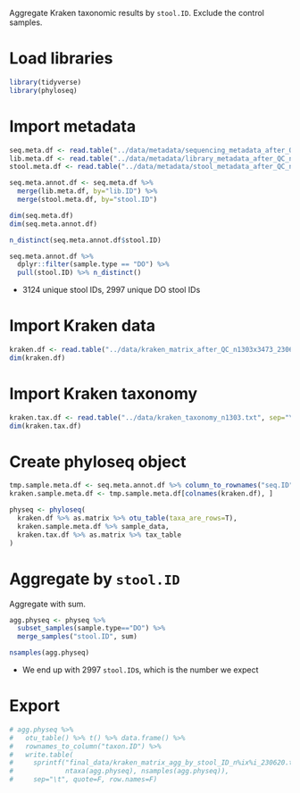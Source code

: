 Aggregate Kraken taxonomic results by `stool.ID`. Exclude the control samples.

# Load libraries

```r
library(tidyverse)
library(phyloseq)
```

# Import metadata

```r
seq.meta.df <- read.table("../data/metadata/sequencing_metadata_after_QC_n3473_230620.txt", sep="\t", header=T)
lib.meta.df <- read.table("../data/metadata/library_metadata_after_QC_n3213_230620.txt", sep="\t", header=T)
stool.meta.df <- read.table("../data/metadata/stool_metadata_after_QC_n3124_240418.txt", sep="\t", header=T)
```

```r
seq.meta.annot.df <- seq.meta.df %>%
  merge(lib.meta.df, by="lib.ID") %>%
  merge(stool.meta.df, by="stool.ID")

dim(seq.meta.df)
dim(seq.meta.annot.df)
```

```r
n_distinct(seq.meta.annot.df$stool.ID)

seq.meta.annot.df %>% 
  dplyr::filter(sample.type == "DO") %>% 
  pull(stool.ID) %>% n_distinct()
```

* 3124 unique stool IDs, 2997 unique DO stool IDs

# Import Kraken data

```r
kraken.df <- read.table("../data/kraken_matrix_after_QC_n1303x3473_230620.txt", sep="\t", header=T, row.names=1)
dim(kraken.df)
```

# Import Kraken taxonomy

```r
kraken.tax.df <- read.table("../data/kraken_taxonomy_n1303.txt", sep="\t", header=T, quote="", row.names=1)
dim(kraken.tax.df)
```

# Create phyloseq object

```r
tmp.sample.meta.df <- seq.meta.annot.df %>% column_to_rownames("seq.ID")
kraken.sample.meta.df <- tmp.sample.meta.df[colnames(kraken.df), ]

physeq <- phyloseq(
  kraken.df %>% as.matrix %>% otu_table(taxa_are_rows=T),
  kraken.sample.meta.df %>% sample_data,
  kraken.tax.df %>% as.matrix %>% tax_table
)
```

# Aggregate by `stool.ID`

Aggregate with sum.

```r
agg.physeq <- physeq %>% 
  subset_samples(sample.type=="DO") %>% 
  merge_samples("stool.ID", sum)

nsamples(agg.physeq)
```

* We end up with 2997 `stool.ID`s, which is the number we expect

# Export

```r
# agg.physeq %>%
#   otu_table() %>% t() %>% data.frame() %>%
#   rownames_to_column("taxon.ID") %>%
#   write.table(
#     sprintf("final_data/kraken_matrix_agg_by_stool_ID_n%ix%i_230620.txt",
#             ntaxa(agg.physeq), nsamples(agg.physeq)),
#     sep="\t", quote=F, row.names=F)
```

